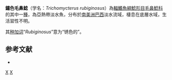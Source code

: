 {{Speciesbox
| status = NE
| status_system = IUCN3.1
| taxon = Trichomycterus rubiginosus
| authority = [[Barbosa|Barbosa]] & [[Costa|Costa]], 2010
| synonyms =  
}}

'''鏽色毛鼻鯰'''（学名：''Trichomycterus rubiginosus''）為[[輻鰭魚綱|輻鰭魚綱]][[鯰形目|鯰形目]][[毛鼻鯰科|毛鼻鯰科]]的其中一[[種|種]]，為亞熱帶淡水魚，分布於[[南美洲|南美洲]][[巴西|巴西]]淡水流域，棲息在底層水域，生活習性不明。

其[[种加词|种加词]]“''Rubiginosus''”意为“锈色的”。

==参考文献==
*{{FishBase_species|genus=Trichomycterus|species|rubiginosus|year=2014|month=11}}

{{Taxonbar|from=Q6417661}}

[[Category:毛鼻鯰属|X]]
[[Category:2010年描述的鱼类|X]]


{{鯰形目小作品}}